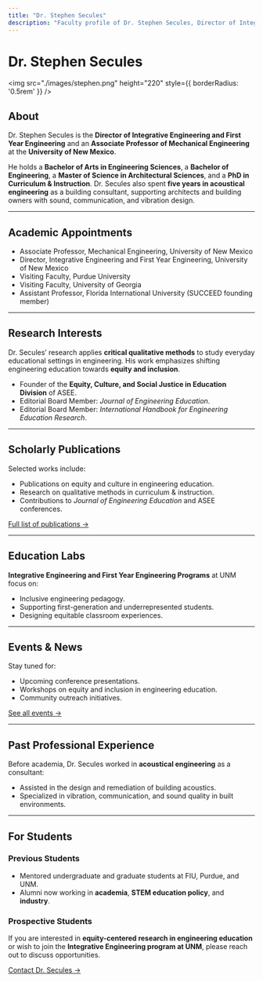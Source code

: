 ```yaml
---
title: "Dr. Stephen Secules"
description: "Faculty profile of Dr. Stephen Secules, Director of Integrative Engineering and First Year Engineering, Associate Professor at University of New Mexico"
---
```


# Dr. Stephen Secules

<img src="./images/stephen.png" height="220" style={{ borderRadius: '0.5rem' }} />


## About

Dr. Stephen Secules is the **Director of Integrative Engineering and First Year Engineering** and an **Associate Professor of Mechanical Engineering** at the **University of New Mexico**.

He holds a **Bachelor of Arts in Engineering Sciences**, a **Bachelor of Engineering**, a **Master of Science in Architectural Sciences**, and a **PhD in Curriculum & Instruction**. Dr. Secules also spent **five years in acoustical engineering** as a building consultant, supporting architects and building owners with sound, communication, and vibration design.

---

## Academic Appointments

- Associate Professor, Mechanical Engineering, University of New Mexico  
- Director, Integrative Engineering and First Year Engineering, University of New Mexico  
- Visiting Faculty, Purdue University  
- Visiting Faculty, University of Georgia  
- Assistant Professor, Florida International University (SUCCEED founding member)

---

## Research Interests

Dr. Secules’ research applies **critical qualitative methods** to study everyday educational settings in engineering. His work emphasizes shifting engineering education towards **equity and inclusion**.

- Founder of the **Equity, Culture, and Social Justice in Education Division** of ASEE.  
- Editorial Board Member: *Journal of Engineering Education*.  
- Editorial Board Member: *International Handbook for Engineering Education Research*.

---

## Scholarly Publications

Selected works include:
- Publications on equity and culture in engineering education.  
- Research on qualitative methods in curriculum & instruction.  
- Contributions to *Journal of Engineering Education* and ASEE conferences.  

[Full list of publications →](#)

---

## Education Labs

**Integrative Engineering and First Year Engineering Programs** at UNM focus on:
- Inclusive engineering pedagogy.  
- Supporting first-generation and underrepresented students.  
- Designing equitable classroom experiences.  

---

## Events & News

Stay tuned for:
- Upcoming conference presentations.  
- Workshops on equity and inclusion in engineering education.  
- Community outreach initiatives.  

[See all events →](#)

---

## Past Professional Experience

Before academia, Dr. Secules worked in **acoustical engineering** as a consultant:
- Assisted in the design and remediation of building acoustics.  
- Specialized in vibration, communication, and sound quality in built environments.  

---

## For Students

### Previous Students
- Mentored undergraduate and graduate students at FIU, Purdue, and UNM.  
- Alumni now working in **academia**, **STEM education policy**, and **industry**.  

### Prospective Students
If you are interested in **equity-centered research in engineering education** or wish to join the **Integrative Engineering program at UNM**, please reach out to discuss opportunities.

[Contact Dr. Secules →](mailto:secules@unm.edu)
